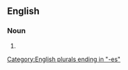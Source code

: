 {{also|agri-businesses}}

==English==

===Noun===
{{head|en|noun form}}

# {{plural of|agribusiness|lang=en}}

[[Category:English plurals ending in "-es"]]
